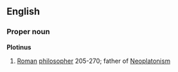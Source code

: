 ==English==
===Proper noun===
{{wikipedia}}
'''Plotinus'''
# [[Roman]] [[philosopher]] 205-270; father of [[Neoplatonism]]